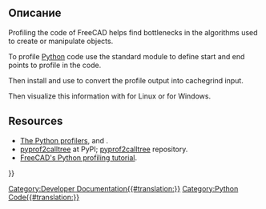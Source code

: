 <languages/>

<span id="Description"></span>
==Описание==

<div lang="en" dir="ltr" class="mw-content-ltr">
Profiling the code of FreeCAD helps find bottlenecks in the algorithms used to create or manipulate objects.
</div>

<div lang="en" dir="ltr" class="mw-content-ltr">
To profile [[Python|Python]] code use the standard {{incode|cProfile}} module to define start and end points to profile in the code.
</div>
{{Code|code=
import cProfile
pr = cProfile.Profile()
pr.enable()

# --------------------------------------
# Lines of code that you want to profile
# --------------------------------------

pr.disable()
pr.dump_stats("/tmp/profile.cprof")
}}

<div lang="en" dir="ltr" class="mw-content-ltr">
Then install and use {{incode|pyprof2calltree}} to convert the profile output into cachegrind input.
</div>
{{Code|code=
pyprof2calltree -i /tmp/profile.cprof -o /tmp/callgrind.out
}}

<div lang="en" dir="ltr" class="mw-content-ltr">
Then visualize this information with {{incode|kcachegrind}} for Linux or {{incode|qcachegrind}} for Windows.
</div>
{{Code|code=
kcachegrind /tmp/callgrind.out
}}

<div lang="en" dir="ltr" class="mw-content-ltr">
== Resources ==
</div>

<div lang="en" dir="ltr" class="mw-content-ltr">
* [https://docs.python.org/3/library/profile.html The Python profilers], {{incode|cProfile}} and {{incode|python}}.
* [https://pypi.org/project/pyprof2calltree/ pyprof2calltree] at PyPI; [https://github.com/pwaller/pyprof2calltree/ pyprof2calltree] repository.
* [https://forum.freecad.org/viewtopic.php?f=10&t=44785 FreeCAD's Python profiling tutorial].
</div>

{{Powerdocnavi{{#translation:}}}}
[[Category:Developer Documentation{{#translation:}}]]
[[Category:Python Code{{#translation:}}]]
{{clear}}
